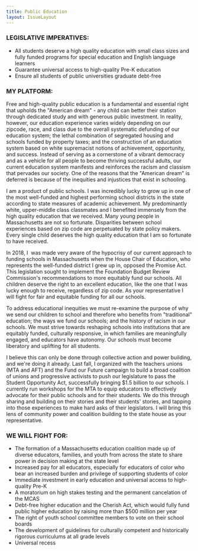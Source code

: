 ```yaml
---
title: Public Education
layout: IssueLayout
---
```


### LEGISLATIVE IMPERATIVES:

-   All students deserve a high quality education with small class sizes and fully funded programs for special education and English language learners 
-   Guarantee universal access to high-quality Pre-K education
-   Ensure all students of public universities graduate debt-free

### MY PLATFORM:

Free and high-quality public education is a fundamental and essential right that upholds the "American dream" - any child can better their station through dedicated study and with generous public investment. In reality, however, our education experience varies widely depending on our zipcode, race, and class due to the overall systematic defunding of our education system; the lethal combination of segregated housing and schools funded by property taxes; and the construction of an education system based on white supremacist notions of achievement, opportunity, and success. Instead of serving as a cornerstone of a vibrant democracy and as a vehicle for all people to become thriving successful adults, our current education system manifests and reinforces the racism and classism that pervades our society. One of the reasons that the "American dream" is deferred is because of the inequities and injustices that exist in schooling.

I am a product of public schools. I was incredibly lucky to grow up in one of the most well-funded and highest performing school districts in the state according to state measures of academic achievement. My predominantly white, upper-middle class classmates and I benefited immensely from the high quality education that we received. Many young people in Massachusetts are not so fortunate. Disparities between school experiences based on zip code are perpetuated by state policy makers. Every single child deserves the high quality education that I am so fortunate to have received.  

In 2018, I  was made very aware of the hypocrisy of our current approach to funding schools in Massachusetts when the House Chair of Education, who represents the well-funded district I grew up in, opposed the Promise Act. This legislation sought to implement the Foundation Budget Review Commission's recommendations to more equitably fund our schools. All children deserve the right to an excellent education, like the one that I was lucky enough to receive, regardless of zip code. As your representative I will fight for fair and equitable funding for all our schools.

To address educational inequities we must re-examine the purpose of why we send our children to school and therefore who benefits from "traditional" education; the ways we fund our schools; and the history of racism in our schools. We must strive towards reshaping schools into institutions that are equitably funded, culturally responsive, in which families are meaningfully engaged, and educators have autonomy. Our schools must become liberatory and uplifting for all students.

I believe this can only be done through collective action and power building, and we're doing it already. Last fall, I organized with the teachers unions (MTA and AFT) and the Fund our Future campaign to build a broad coalition of unions and progressive activists to push our legislature to pass the Student Opportunity Act, successfully bringing $1.5 billion to our schools. I currently run workshops for the MTA to equip educators to effectively advocate for their public schools and for their students. We do this through sharing and building on their stories and their students' stories, and tapping into those experiences to make hard asks of their legislators. I will bring this lens of community power and coalition building to the state house as your representative.

### WE WILL FIGHT FOR:

-   The formation of a Massachusetts education coalition made up of diverse educators, families, and youth from across the state to share power in decision making at the state level
-   Increased pay for all educators, especially for educators of color who bear an increased burden and privilege of supporting students of color
-   Immediate investment in early education and universal access to high-quality Pre-K
-   A moratorium on high stakes testing and the permanent cancelation of the MCAS 
-   Debt-free higher education and the Cherish Act, which would fully fund public higher education by raising more than $500 million per year 
-   The right of youth school committee members to vote on their school boards
-   The development of guidelines for culturally competent and historically rigorous curriculums at all grade levels
-   Universal recess
